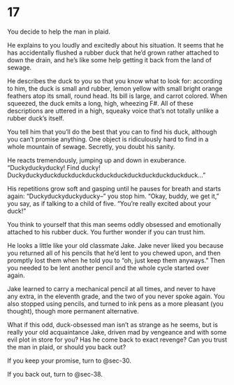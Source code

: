 # 17 {#sec-17}

You decide to help the man in plaid.

He explains to you loudly and excitedly about his situation. It seems that he has accidentally flushed a rubber duck that he’d grown rather attached to down the drain, and he’s like some help getting it back from the land of sewage.

He describes the duck to you so that you know what to look for: according to him, the duck is small and rubber, lemon yellow with small bright orange feathers atop its small, round head. Its bill is large, and carrot colored. When squeezed, the duck emits a long, high, wheezing F#. All of these descriptions are uttered in a high, squeaky voice that’s not totally unlike a rubber duck’s itself.

You tell him that you’ll do the best that you can to find his duck, although you can’t promise anything. One object is ridiculously hard to find in a whole mountain of sewage. Secretly, you doubt his sanity.

He reacts tremendously, jumping up and down in exuberance. “Duckyduckyducky! Find ducky! Duckyduckyduckduckduckduckduckduckduckduckduckduckduck…”

His repetitions grow soft and gasping until he pauses for breath and starts again: “Duckyduckyduckyducky--” you stop him. “Okay, buddy, we get it,” you say, as if talking to a child of five. “You’re really excited about your duck!”

You think to yourself that this man seems oddly obsessed and emotionally attached to his rubber duck. You further wonder if you can trust him. 

He looks a little like your old classmate Jake. Jake never liked you because you returned all of his pencils that he’d lent to you chewed upon, and then promptly lost them when he told you to “oh, just keep them anyways.” Then you needed to be lent another pencil and the whole cycle started over again. 

Jake learned to carry a mechanical pencil at all times, and never to have any extra, in the eleventh grade, and the two of you never spoke again. You also stopped using pencils, and turned to ink pens as a more pleasant (you thought), though more permanent alternative.

What if this odd, duck-obsessed man isn’t as strange as he seems, but is really your old acquaintance Jake, driven mad by vengeance and with some evil plot in store for you? Has he come back to exact revenge? Can you trust the man in plaid, or should you back out?

If you keep your promise, turn to @sec-30.

If you back out, turn to @sec-38.
 
